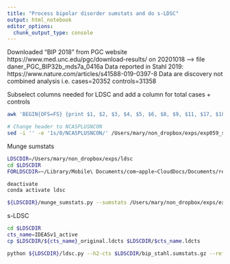 ```yaml
---
title: "Process bipolar disorder sumstats and do s-LDSC"
output: html_notebook
editor_options: 
  chunk_output_type: console
---
```


Downloaded "BIP 2018" from PGC website https://www.med.unc.edu/pgc/download-results/ on 20201018 --> file daner_PGC_BIP32b_mds7a_0416a
Data reported in Stahl 2019: https://www.nature.com/articles/s41588-019-0397-8
Data are discovery not combined analysis i.e. cases=20352 controls=31358


Subselect columns needed for LDSC and add a column for total cases + controls
```bash

awk 'BEGIN{OFS=FS} {print $1, $2, $3, $4, $5, $6, $8, $9, $11, $17, $18, $17+$18}' /Users/mary/non_dropbox/exps/exp059_snp_to_sc/data/raw/summary_stats/bipolar/daner_PGC_BIP32b_mds7a_0416a > /Users/mary/non_dropbox/exps/exp059_snp_to_sc/data/raw/summary_stats/bipolar/bipolar_tidy.txt

# Change header to NCASPLUSNCON
sed -i '' -e '1s/0/NCASPLUSNCON/' /Users/mary/non_dropbox/exps/exp059_snp_to_sc/data/raw/summary_stats/bipolar/bipolar_tidy.txt

```

Munge sumstats
```bash

LDSCDIR=/Users/mary/non_dropbox/exps/ldsc
cd $LDSCDIR
FORLDSCDIR=~/Library/Mobile\ Documents/com~apple~CloudDocs/Documents/research/exps/forldsc

deactivate
conda activate ldsc

${LDSCDIR}/munge_sumstats.py --sumstats /Users/mary/non_dropbox/exps/exp059_snp_to_sc/data/raw/summary_stats/bipolar/bipolar_tidy.txt --signed-sumstats OR,1 --merge-alleles ${FORLDSCDIR}/w_hm3.snplist --out bip_stahl --chunksize 500000 --p P --snp SNP --a1 A1 --a2 A2 --N-col NCASPLUSNCON --N-cas-col Nca --N-con-col Nco --frq FRQ_U_31358 

```

s-LDSC
```bash

cd $LDSCDIR
cts_name=IDEASv1_active
cp $LDSCDIR/${cts_name}_original.ldcts $LDSCDIR/$cts_name.ldcts

python ${LDSCDIR}/ldsc.py --h2-cts $LDSCDIR/bip_stahl.sumstats.gz --ref-ld-chr ${LDSCDIR}/baseline_v1.2/baseline. --out bip_stahl_cts_${cts_name} --ref-ld-chr-cts $LDSCDIR/$cts_name.ldcts --w-ld-chr ${LDSCDIR}/1000G_Phase3_weights_hm3_no_MHC/weights.hm3_noMHC. 

```
